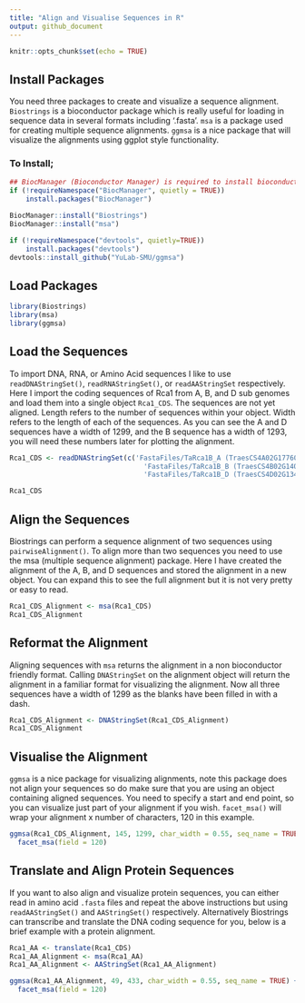 ```yaml
---
title: "Align and Visualise Sequences in R"
output: github_document
---
```


```r
knitr::opts_chunk$set(echo = TRUE)
```

## Install Packages

You need three packages to create and visualize a sequence alignment. `Biostrings` is a bioconductor package which is really useful for loading in sequence data in several formats including '.fasta'. `msa` is a package used for creating multiple sequence alignments. `ggmsa` is a nice package that will visualize the alignments using ggplot style functionality.

### To Install;
```r
## BiocManager (Bioconductor Manager) is required to install bioconductor packages as they are hosted in their own repository not on CRAN.
if (!requireNamespace("BiocManager", quietly = TRUE))
    install.packages("BiocManager")

BiocManager::install("Biostrings")
BiocManager::install("msa")

if (!requireNamespace("devtools", quietly=TRUE))
    install.packages("devtools")
devtools::install_github("YuLab-SMU/ggmsa")
```

## Load Packages
```r
library(Biostrings)
library(msa)
library(ggmsa)
```

## Load the Sequences

To import DNA, RNA, or Amino Acid sequences I like to use `readDNAStringSet()`, `readRNAStringSet()`, or `readAAStringSet` respectively. Here I import the coding sequences of Rca1 from A, B, and D sub genomes and load them into a single object `Rca1_CDS`. The sequences are not yet aligned. Length refers to the number of sequences within your object. Width refers to the length of each of the sequences. As you can see the A and D sequences have a width of 1299, and the B sequence has a width of 1293, you will need these numbers later for plotting the alignment.

```r
Rca1_CDS <- readDNAStringSet(c('FastaFiles/TaRca1B_A (TraesCS4A02G177600.1)_CDS.fasta',
                                 'FastaFiles/TaRca1B_B (TraesCS4B02G140200.2)_CDS.fasta',
                                 'FastaFiles/TaRca1B_D (TraesCS4D02G134900.1)_CDS.fasta'))

Rca1_CDS
```

## Align the Sequences

Biostrings can perform a sequence alignment of two sequences using `pairwiseAlignment()`. To align more than two sequences you need to use the msa (multiple sequence alignment) package. Here I have created the alignment of the A, B, and D sequences and stored the alignment in a new object. You can expand this to see the full alignment but it is not very pretty or easy to read.

```r
Rca1_CDS_Alignment <- msa(Rca1_CDS)
Rca1_CDS_Alignment
```
## Reformat the Alignment

Aligning sequences with `msa` returns the alignment in a non bioconductor friendly format. Calling `DNAStringSet` on the alignment object will return the alignment in a familiar format for visualizing the alignment. Now all three sequences have a width of 1299 as the blanks have been filled in with a dash.

```r
Rca1_CDS_Alignment <- DNAStringSet(Rca1_CDS_Alignment)
Rca1_CDS_Alignment
```

## Visualise the Alignment

`ggmsa` is a nice package for visualizing alignments, note this package does not align your sequences so do make sure that you are using an object containing aligned sequences. You need to specify a start and end point, so you can visualize just part of your alignment if you wish. `facet_msa()` will wrap your alignment x number of characters, 120 in this example. 

```r
ggmsa(Rca1_CDS_Alignment, 145, 1299, char_width = 0.55, seq_name = TRUE) +
  facet_msa(field = 120)
```


## Translate and Align Protein Sequences

If you want to also align and visualize protein sequences, you can either read in amino acid `.fasta` files and repeat the above instructions but using `readAAStringSet()` and `AAStringSet()` respectively. Alternatively Biostrings can transcribe and translate the DNA coding sequence for you, below is a brief example with a protein alignment.

```r
Rca1_AA <- translate(Rca1_CDS)
Rca1_AA_Alignment <- msa(Rca1_AA)
Rca1_AA_Alignment <- AAStringSet(Rca1_AA_Alignment)

ggmsa(Rca1_AA_Alignment, 49, 433, char_width = 0.55, seq_name = TRUE) +
  facet_msa(field = 120)
```






